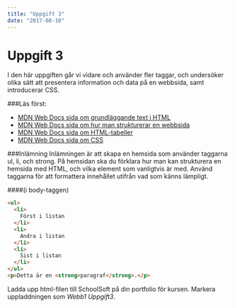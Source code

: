 ```yaml
---
title: "Uppgift 3"
date: "2017-08-10"
---
```


# Uppgift 3

I den här uppgiften går vi vidare och använder fler taggar, och undersöker olika sätt att presentera information och data på en webbsida, samt introducerar CSS.

###Läs först:

- [MDN Web Docs sida om grundläggande text i HTML](https://developer.mozilla.org/en-US/docs/Learn/HTML/Introduction_to_HTML/HTML_text_fundamentals)
- [MDN Web Docs sida om hur man strukturerar en webbsida](https://developer.mozilla.org/en-US/docs/Learn/HTML/Introduction_to_HTML/Document_and_website_structure)
- [MDN Web Docs sida om HTML-tabeller](https://developer.mozilla.org/en-US/docs/Learn/HTML/Tables)
- [MDN Web Docs sida om CSS](https://developer.mozilla.org/en-US/docs/Learn/CSS)

###Inlämning
Inlämningen är att skapa en hemsida som använder taggarna ul, li, och strong. På hemsidan ska du förklara hur man kan strukturera en hemsida med HTML, och vilka element som vanligtvis är med. Använd taggarna för att formattera innehållet utifrån vad som känns lämpligt.

####(i body-taggen)

```html
<ul>
  <li>
    Först i listan
  </li>
  <li>
    Andra i listan
  </li>
  <li>
    Sist i listan
  </li>
</ul>
<p>Detta är en <strong>paragraf</strong>.</p>
```

Ladda upp html-filen till SchoolSoft på din portfolio för kursen. Markera uppladdningen som _Webb1 Uppgift3_.
